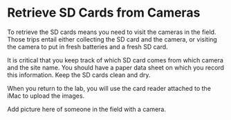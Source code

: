# Retrieve SD Cards from Cameras

To retrieve the SD cards means you need to visit the cameras in the field. Those trips entail either collecting the SD card and the camera, or visiting the camera to put in fresh batteries and a fresh SD card.

It is critical that you keep track of which SD card comes from which camera and the site name. You should have a paper data sheet on which you record this information. Keep the SD cards clean and dry.

When you return to the lab, you will use the card reader attached to the iMac to upload the images.

Add picture here of someone in the field with a camera.
